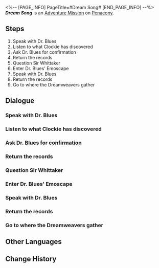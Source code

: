 <%-- [PAGE_INFO]
PageTitle=#Dream Song#
[END_PAGE_INFO] --%>
{{Stub|Dialogue.}}
{{Mission Infobox
|id            = 2030401
|title         = 
|image         = <!--Mission Dream Song.png-->
|type          = Adventure
|event_name    = 
|chapter       = 
|requirements  = [[Trailblaze Mission]] ''[[And on the Eighth Day]]'' completed
|summary       = The efforts of the Dreamweavers will not be in vain, and true history should not be forgotten. Those brightly shining dreams will eventually be transmuted into starlight, bringing illumination to everyone.<br />May you find your own nest, and may you compose your own poem.
|characters    = Dr. Blues; Sir Whittaker; Trailblazer
|startLocation = [[Penacony]] - [[Dreamflux Reef]]
|world         = Penacony
|area          = Dreamflux Reef
|prev          = 
|next          = 
|rewards       = Trailblaze EXP*200; Stellar Jade*40; Traveler's Guide*5; Clock Credits*360; Planet of Festivities Collectible Card*1 { text = Planet of Festivities Collectible Card - Planet of Festivities: Origami Dreamweaver }; The Dreamweaver Archives*1 { text = ''The Dreamweaver Archives'' }; Credit*80,000
}}
'''''Dream Song''''' is an [[Adventure Mission]] on [[Penacony]].

==Steps==
# Speak with Dr. Blues
# Listen to what Clockie has discovered
# Ask Dr. Blues for confirmation
# Return the records
# Question Sir Whittaker
# Enter Dr. Blues' Emoscape
# Speak with Dr. Blues
# Return the records
# Go to where the Dreamweavers gather

<!--
==Gameplay Notes==

--><!--
==Trial Character==

-->
==Dialogue==
{{Stub Dialogue}}
===Speak with Dr. Blues===
{{Mission Description|type=adventure|location=Dreamflux Reef|Dr. Blues, the Origami Bird staying in Dreamflux Reef, seems to be a bit different from the other birds. Go and see what is happening.}}
{{Dialogue Start}}
:{{tx}}
{{Dialogue End}}

===Listen to what Clockie has discovered===
{{Mission Description|type=adventure|location=Dreamflux Reef|update|Clockie found something odd. Go and listen to what he has to say.}}
{{Dialogue Start}}
:{{tx}}
{{Dialogue End}}

===Ask Dr. Blues for confirmation===
{{Mission Description|type=adventure|location=Dream's Edge|update|That photo is probably closely related to Dr. Blues. Go back to ask him for a confirmation.}}
{{Dialogue Start}}
:{{tx}}
{{Dialogue End}}

===Return the records===
{{Mission Description|type=adventure|location=Dream's Edge|update|You fixed the records for those Dreamweavers by witnessing Dr. Blues' past. Go tell everything you know to Sir Whittaker.}}
{{Dialogue Start}}
:{{tx}}
{{Dialogue End}}

===Question Sir Whittaker===
{{Mission Description|type=adventure|location=Dream's Edge|update|Sir Whittaker might know something related to this photo. Keep asking him about it.}}
{{Dialogue Start}}
:{{tx}}
{{Dialogue End}}

===Enter Dr. Blues' Emoscape===
{{Mission Description|type=adventure|location=Dreamflux Reef|update|Enter Dr. Blues' Emoscape and restore the lost memories.}}
{{Dialogue Start}}
:{{tx}}
{{Dialogue End}}

===Speak with Dr. Blues===
{{Mission Description|type=adventure|location=<!--to be added-->|update|Dr. Blues has recovered its memories. It might now have some new ideas.}}
{{Dialogue Start}}
:{{tx}}
{{Dialogue End}}

===Return the records===
{{Mission Description|type=adventure|location=<!--to be added-->|update|You fixed the records for those Dreamweavers by witnessing Dr. Blues' past. Go tell everything you know to Sir Whittaker.}}
{{Dialogue Start}}
:{{tx}}
{{Dialogue End}}

===Go to where the Dreamweavers gather===
{{Mission Description|type=adventure|location=<!--to be added-->|update|Dr. Blues seems to be related to Penacony's Dreamweavers. Go to Dream's Edge and ask around people who might know about this.}}
{{Dialogue Start}}
:{{tx}}
{{Dialogue End}}

==Other Languages==
{{Other Languages
|en   = Dream Song
|zhs  = 筑梦诗
|zht  = 築夢詩
|ja   = ドリームポエム
|ko   = 꿈 건축의 시
|es   = Canción de los Soñadores
|fr   = Chant des rêves
|ru   = Поэма грёз
|th   = บทกวีสร้างฝัน
|vi   = Bài Thơ Xây Mộng
|de   = Traumgesang
|id   = Syair Mimpi
|pt   = Canção Onírica
}}

==Change History==
{{Change History|2.2}}
